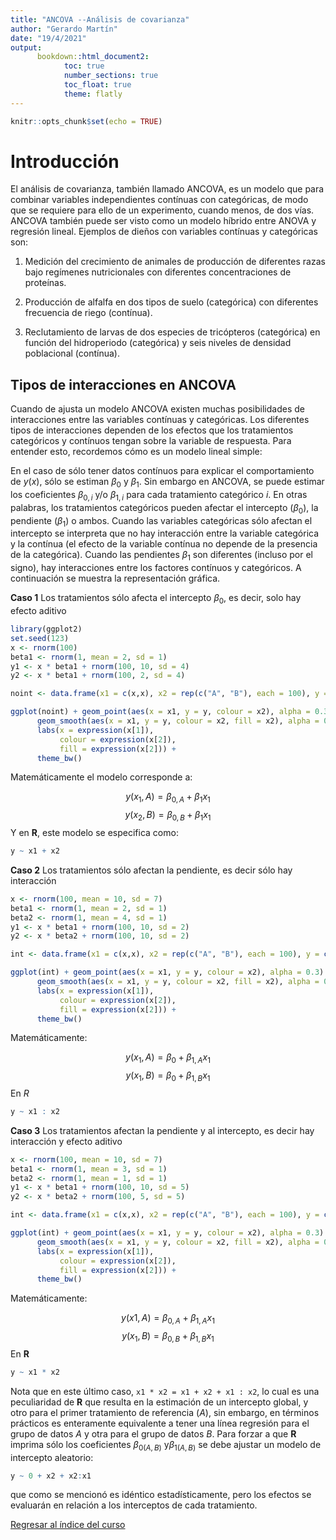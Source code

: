 ```yaml
---
title: "ANCOVA --Análisis de covarianza"
author: "Gerardo Martín"
date: "19/4/2021"
output:
      bookdown::html_document2:
            toc: true 
            number_sections: true
            toc_float: true
            theme: flatly
---
```


```r
knitr::opts_chunk$set(echo = TRUE)
```

# Introducción

El análisis de covarianza, también llamado ANCOVA, es un modelo que para combinar variables independientes contínuas con categóricas, de modo que se requiere para ello de un experimento, cuando menos, de dos vías. ANCOVA también puede ser visto como un modelo híbrido entre ANOVA y regresión lineal. Ejemplos de dieños con variables contínuas y categóricas son:

1. Medición del crecimiento de animales de producción de diferentes razas bajo regímenes nutricionales con diferentes concentraciones de proteínas.

2. Producción de alfalfa en dos tipos de suelo (categórica) con diferentes frecuencia de riego (contínua).

3. Reclutamiento de larvas de dos especies de tricópteros (categórica) en función del hidroperiodo (categórica) y seis niveles de densidad poblacional (contínua).

## Tipos de interacciones en ANCOVA

Cuando de ajusta un modelo ANCOVA existen muchas posibilidades de interacciones entre las variables contínuas y categóricas. Los diferentes tipos de interacciones dependen de los efectos que los tratamientos categóricos y contínuos tengan sobre la variable de respuesta. Para entender esto, recordemos cómo es un modelo lineal simple:

\begin{equation}
y(x) = \beta_0 + \beta_1 x (\#eq:lin)
\end{equation}

En el caso de sólo tener datos contínuos para explicar el comportamiento de $y(x)$, sólo se estiman $\beta_0$ y $\beta_1$. Sin embargo en ANCOVA, se puede estimar los coeficientes $\beta_{0, i}$ y/o $\beta_{1, i}$ para cada tratamiento categórico $i$. En otras palabras, los tratamientos categóricos pueden afectar el intercepto ($\beta_0$), la pendiente ($\beta_1$) o ambos. Cuando las variables categóricas sólo afectan el intercepto se interpreta que no hay interacción entre la variable categórica y la contínua (el efecto de la variable contínua no depende de la presencia de la categórica). Cuando las pendientes $\beta_1$ son diferentes (incluso por el signo), hay interacciones entre los factores contínuos y categóricos.  A continuación se muestra la representación gráfica.

**Caso 1** Los tratamientos sólo afecta el intercepto $\beta_0$, es decir, solo hay efecto aditivo

```r
library(ggplot2)
set.seed(123)
x <- rnorm(100)
beta1 <- rnorm(1, mean = 2, sd = 1)
y1 <- x * beta1 + rnorm(100, 10, sd = 4)
y2 <- x * beta1 + rnorm(100, 2, sd = 4)

noint <- data.frame(x1 = c(x,x), x2 = rep(c("A", "B"), each = 100), y = c(y1, y2))

ggplot(noint) + geom_point(aes(x = x1, y = y, colour = x2), alpha = 0.3) +
      geom_smooth(aes(x = x1, y = y, colour = x2, fill = x2), alpha = 0.5, method = "lm") +
      labs(x = expression(x[1]), 
           colour = expression(x[2]),
           fill = expression(x[2])) + 
      theme_bw()
```

Matemáticamente el modelo corresponde a:

$$
            y(x_1, A) = \beta_{0, A}+ \beta_1 x_1
$$
$$
            y(x_2, B) = \beta_{0, B} + \beta_1 x_1
$$
Y en **R**, este modelo se especifica como:

```r
y ~ x1 + x2
```

**Caso 2** Los tratamientos sólo afectan la pendiente, es decir sólo hay interacción

```r
x <- rnorm(100, mean = 10, sd = 7)
beta1 <- rnorm(1, mean = 2, sd = 1)
beta2 <- rnorm(1, mean = 4, sd = 1)
y1 <- x * beta1 + rnorm(100, 10, sd = 2)
y2 <- x * beta2 + rnorm(100, 10, sd = 2)

int <- data.frame(x1 = c(x,x), x2 = rep(c("A", "B"), each = 100), y = c(y1, y2))

ggplot(int) + geom_point(aes(x = x1, y = y, colour = x2), alpha = 0.3) +
      geom_smooth(aes(x = x1, y = y, colour = x2, fill = x2), alpha = 0.5, method = "lm") +
      labs(x = expression(x[1]), 
           colour = expression(x[2]),
           fill = expression(x[2])) + 
      theme_bw()
```

Matemáticamente:

$$
y(x_1, A) = \beta_0 + \beta_{1, A} x_1
$$
$$
y(x_1, B) = \beta_0 + \beta_{1, B} x_1
$$
En *R*
```r
y ~ x1 : x2
```

**Caso 3** Los tratamientos afectan la pendiente y al intercepto, es decir hay interacción y efecto aditivo

```r
x <- rnorm(100, mean = 10, sd = 7)
beta1 <- rnorm(1, mean = 3, sd = 1)
beta2 <- rnorm(1, mean = 1, sd = 1)
y1 <- x * beta1 + rnorm(100, 10, sd = 5)
y2 <- x * beta2 + rnorm(100, 5, sd = 5)

int <- data.frame(x1 = c(x,x), x2 = rep(c("A", "B"), each = 100), y = c(y1, y2))

ggplot(int) + geom_point(aes(x = x1, y = y, colour = x2), alpha = 0.3) +
      geom_smooth(aes(x = x1, y = y, colour = x2, fill = x2), alpha = 0.5, method = "lm") +
      labs(x = expression(x[1]), 
           colour = expression(x[2]),
           fill = expression(x[2])) + 
      theme_bw()
```

Matemáticamente:

$$
y(x1, A) = \beta_{0, A} + \beta_{1, A} x_1
$$
$$
y(x_1, B) = \beta_{0, B} + \beta_{1, B} x_1
$$
En **R**

```r
y ~ x1 * x2
```

Nota que en este último caso, `x1 * x2 = x1 + x2 + x1 : x2`, lo cual es una peculiaridad de **R** que resulta en la estimación de un intercepto global, y otro para el primer tratamiento de referencia ($A$), sin embargo, en términos prácticos es enteramente equivalente a tener una línea regresión para el grupo de datos $A$ y otra para el grupo de datos $B$. Para forzar a que **R** imprima sólo los coeficientes $\beta_{0 (A, B)}$ y$\beta_{1(A, B)}$ se debe ajustar un modelo de intercepto aleatorio:

```r
y ~ 0 + x2 + x2:x1
```

 que como se mencionó es idéntico estadísticamente, pero los efectos se evaluarán en relación a los interceptos de cada tratamiento.

[Regresar al índice del curso](../index.html)
